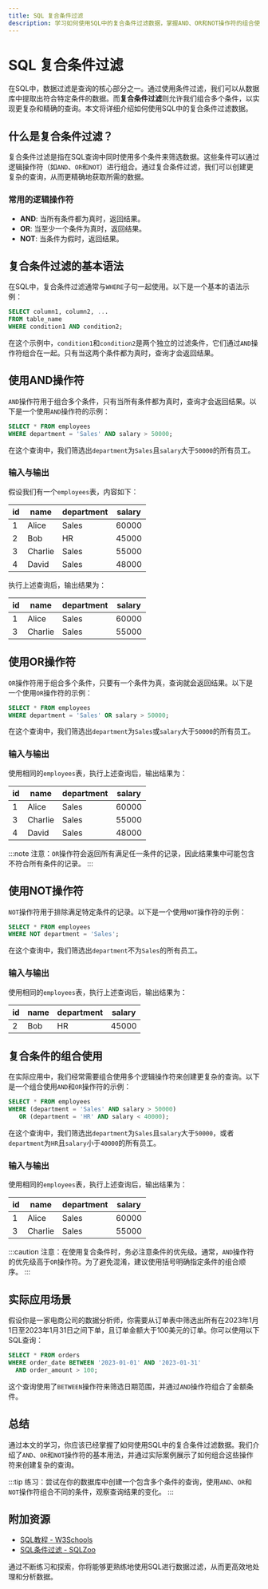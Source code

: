 ```yaml
---
title: SQL 复合条件过滤
description: 学习如何使用SQL中的复合条件过滤数据，掌握AND、OR和NOT操作符的组合使用，提升数据查询的灵活性和精确性。
---
```


# SQL 复合条件过滤

在SQL中，数据过滤是查询的核心部分之一。通过使用条件过滤，我们可以从数据库中提取出符合特定条件的数据。而**复合条件过滤**则允许我们组合多个条件，以实现更复杂和精确的查询。本文将详细介绍如何使用SQL中的复合条件过滤数据。

## 什么是复合条件过滤？

复合条件过滤是指在SQL查询中同时使用多个条件来筛选数据。这些条件可以通过逻辑操作符（如`AND`、`OR`和`NOT`）进行组合。通过复合条件过滤，我们可以创建更复杂的查询，从而更精确地获取所需的数据。

### 常用的逻辑操作符

- **AND**: 当所有条件都为真时，返回结果。
- **OR**: 当至少一个条件为真时，返回结果。
- **NOT**: 当条件为假时，返回结果。

## 复合条件过滤的基本语法

在SQL中，复合条件过滤通常与`WHERE`子句一起使用。以下是一个基本的语法示例：

```sql
SELECT column1, column2, ...
FROM table_name
WHERE condition1 AND condition2;
```

在这个示例中，`condition1`和`condition2`是两个独立的过滤条件，它们通过`AND`操作符组合在一起。只有当这两个条件都为真时，查询才会返回结果。

## 使用AND操作符

`AND`操作符用于组合多个条件，只有当所有条件都为真时，查询才会返回结果。以下是一个使用`AND`操作符的示例：

```sql
SELECT * FROM employees
WHERE department = 'Sales' AND salary > 50000;
```

在这个查询中，我们筛选出`department`为`Sales`且`salary`大于`50000`的所有员工。

### 输入与输出

假设我们有一个`employees`表，内容如下：

| id  | name   | department | salary |
|-----|--------|------------|--------|
| 1   | Alice  | Sales      | 60000  |
| 2   | Bob    | HR         | 45000  |
| 3   | Charlie| Sales      | 55000  |
| 4   | David  | Sales      | 48000  |

执行上述查询后，输出结果为：

| id  | name   | department | salary |
|-----|--------|------------|--------|
| 1   | Alice  | Sales      | 60000  |
| 3   | Charlie| Sales      | 55000  |

## 使用OR操作符

`OR`操作符用于组合多个条件，只要有一个条件为真，查询就会返回结果。以下是一个使用`OR`操作符的示例：

```sql
SELECT * FROM employees
WHERE department = 'Sales' OR salary > 50000;
```

在这个查询中，我们筛选出`department`为`Sales`或`salary`大于`50000`的所有员工。

### 输入与输出

使用相同的`employees`表，执行上述查询后，输出结果为：

| id  | name   | department | salary |
|-----|--------|------------|--------|
| 1   | Alice  | Sales      | 60000  |
| 3   | Charlie| Sales      | 55000  |
| 4   | David  | Sales      | 48000  |

:::note
注意：`OR`操作符会返回所有满足任一条件的记录，因此结果集中可能包含不符合所有条件的记录。
:::

## 使用NOT操作符

`NOT`操作符用于排除满足特定条件的记录。以下是一个使用`NOT`操作符的示例：

```sql
SELECT * FROM employees
WHERE NOT department = 'Sales';
```

在这个查询中，我们筛选出`department`不为`Sales`的所有员工。

### 输入与输出

使用相同的`employees`表，执行上述查询后，输出结果为：

| id  | name   | department | salary |
|-----|--------|------------|--------|
| 2   | Bob    | HR         | 45000  |

## 复合条件的组合使用

在实际应用中，我们经常需要组合使用多个逻辑操作符来创建更复杂的查询。以下是一个组合使用`AND`和`OR`操作符的示例：

```sql
SELECT * FROM employees
WHERE (department = 'Sales' AND salary > 50000)
   OR (department = 'HR' AND salary < 40000);
```

在这个查询中，我们筛选出`department`为`Sales`且`salary`大于`50000`，或者`department`为`HR`且`salary`小于`40000`的所有员工。

### 输入与输出

使用相同的`employees`表，执行上述查询后，输出结果为：

| id  | name   | department | salary |
|-----|--------|------------|--------|
| 1   | Alice  | Sales      | 60000  |
| 3   | Charlie| Sales      | 55000  |

:::caution
注意：在使用复合条件时，务必注意条件的优先级。通常，`AND`操作符的优先级高于`OR`操作符。为了避免混淆，建议使用括号明确指定条件的组合顺序。
:::

## 实际应用场景

假设你是一家电商公司的数据分析师，你需要从订单表中筛选出所有在2023年1月1日至2023年1月31日之间下单，且订单金额大于100美元的订单。你可以使用以下SQL查询：

```sql
SELECT * FROM orders
WHERE order_date BETWEEN '2023-01-01' AND '2023-01-31'
  AND order_amount > 100;
```

这个查询使用了`BETWEEN`操作符来筛选日期范围，并通过`AND`操作符组合了金额条件。

## 总结

通过本文的学习，你应该已经掌握了如何使用SQL中的复合条件过滤数据。我们介绍了`AND`、`OR`和`NOT`操作符的基本用法，并通过实际案例展示了如何组合这些操作符来创建复杂的查询。

:::tip
练习：尝试在你的数据库中创建一个包含多个条件的查询，使用`AND`、`OR`和`NOT`操作符组合不同的条件，观察查询结果的变化。
:::

## 附加资源

- [SQL教程 - W3Schools](https://www.w3schools.com/sql/)
- [SQL条件过滤 - SQLZoo](https://sqlzoo.net/wiki/SELECT_with_conditions)

通过不断练习和探索，你将能够更熟练地使用SQL进行数据过滤，从而更高效地处理和分析数据。